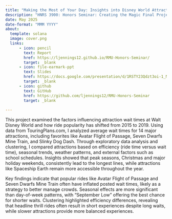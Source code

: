 ```yaml
---
title: "Making the Most of Your Day: Insights into Disney World Attraction Lines"
description: "HNRS 3900: Honors Seminar: Creating the Magic Final Project"
date: May 2025
date-format: "MMM YYYY"
about: 
  template: solana
  image: cover.png
  links:
      - icon: pencil
        text: Report
        href: https://ljennings12.github.io/RMU-Honors-Seminar/
        target: _blank
      - icon: file-earmark-ppt
        text: Slides
        href: https://docs.google.com/presentation/d/1RSTY23Qdzt3oi-1_MsfSjtivIM-Um65CSjREeS5Gaew/edit?usp=sharing
        target: _blank
      - icon: github
        text: GitHub
        href: https://github.com/ljennings12/RMU-Honors-Seminar
        target: _blank
        
---
```

This project examined the factors influencing attraction wait times at Walt Disney World and how ride popularity has shifted from 2015 to 2019. Using data from TouringPlans.com, I analyzed average wait times for 14 major attractions, including favorites like Avatar Flight of Passage, Seven Dwarfs Mine Train, and Slinky Dog Dash. Through exploratory data analysis and clustering, I compared attractions based on efficiency (ride time versus wait time), seasonal trends, weather patterns, and external factors such as school schedules. Insights showed that peak seasons, Christmas and major holiday weekends, consistently lead to the longest lines, while attractions like Spaceship Earth remain more accessible throughout the year.

Key findings indicate that popular rides like Avatar Flight of Passage and Seven Dwarfs Mine Train often have inflated posted wait times, likely as a strategy to better manage crowds. Seasonal effects are more significant than day-of-week patterns, with “September Low” offering the best chance for shorter waits. Clustering highlighted efficiency differences, revealing that headline thrill rides often result in short experiences despite long waits, while slower attractions provide more balanced experiences.

